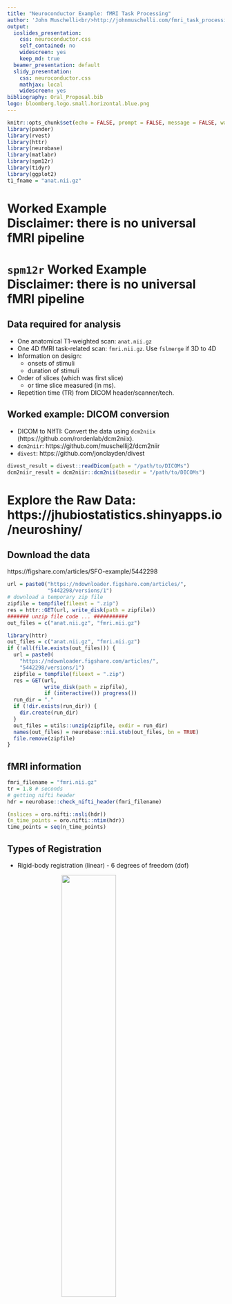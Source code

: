 ```yaml
---
title: "Neuroconductor Example: fMRI Task Processing"
author: 'John Muschelli<br/>http://johnmuschelli.com/fmri_task_processing/<br/> Johns Hopkins Bloomberg School of Public Health'
output:
  ioslides_presentation:
    css: neuroconductor.css
    self_contained: no
    widescreen: yes
    keep_md: true
  beamer_presentation: default
  slidy_presentation:
    css: neuroconductor.css
    mathjax: local
    widescreen: yes
bibliography: Oral_Proposal.bib
logo: bloomberg.logo.small.horizontal.blue.png
---
```

<style type="text/css">
article {
  font-size: 30pt;
}
</style>


```r
knitr::opts_chunk$set(echo = FALSE, prompt = FALSE, message = FALSE, warning = FALSE, comment = "", results = 'hide')
library(pander)
library(rvest)
library(httr)
library(neurobase)
library(matlabr)
library(spm12r)
library(tidyr)
library(ggplot2)
t1_fname = "anat.nii.gz"
```


# Worked Example<br>Disclaimer: there is no universal fMRI pipeline

# `spm12r` Worked Example<br>Disclaimer: there is no universal fMRI pipeline

## Data required for analysis

- One anatomical T1-weighted scan: `anat.nii.gz`
- One 4D fMRI task-related scan: `fmri.nii.gz`.  Use `fslmerge` if 3D to 4D
- Information on design:
    - onsets of stimuli
    - duration of stimuli
- Order of slices (which was first slice) 
    - or time slice measured (in ms).
- Repetition time (TR) from DICOM header/scanner/tech.

## Worked example: DICOM conversion

- DICOM to NIfTI: Convert the data using `dcm2niix` (https://github.com/rordenlab/dcm2niix).
- `dcm2niir`: https://github.com/muschellij2/dcm2niir
- `divest`: https://github.com/jonclayden/divest

```r
divest_result = divest::readDicom(path = "/path/to/DICOMs")
dcm2niir_result = dcm2niir::dcm2nii(basedir = "/path/to/DICOMs")
```

# Explore the Raw Data: <br>https://jhubiostatistics.shinyapps.io/neuroshiny/

## Download the data 

https://figshare.com/articles/SFO-example/5442298

```r
url = paste0("https://ndownloader.figshare.com/articles/",
             "5442298/versions/1")
# download a temporary zip file
zipfile = tempfile(fileext = ".zip")
res = httr::GET(url, write_disk(path = zipfile))
####### unzip file code ... ###########
out_files = c("anat.nii.gz", "fmri.nii.gz")
```


```r
library(httr)
out_files = c("anat.nii.gz", "fmri.nii.gz")
if (!all(file.exists(out_files))) {
  url = paste0(
    "https://ndownloader.figshare.com/articles/",
    "5442298/versions/1")
  zipfile = tempfile(fileext = ".zip")
  res = GET(url, 
            write_disk(path = zipfile),
            if (interactive()) progress())
  run_dir = "."
  if (!dir.exists(run_dir)) {
    dir.create(run_dir)
  }
  out_files = utils::unzip(zipfile, exdir = run_dir)
  names(out_files) = neurobase::nii.stub(out_files, bn = TRUE)
  file.remove(zipfile)
}
```

## fMRI information

```r
fmri_filename = "fmri.nii.gz"
tr = 1.8 # seconds
# getting nifti header
hdr = neurobase::check_nifti_header(fmri_filename)

(nslices = oro.nifti::nsli(hdr))
(n_time_points = oro.nifti::ntim(hdr))
time_points = seq(n_time_points)
```

## Types of Registration
- Rigid-body registration (linear) - 6 degrees of freedom (dof)

<img src="rollpitchyaw.png" style="width: 50%; display: block; margin: auto;">
<div style="font-size: 8pt">
Image taken from [http://cnl.web.arizona.edu/imageprops.htm](http://cnl.web.arizona.edu/imageprops.htm)
</div>

- Pitch - Think of nodding ("yes")
- Yaw - Think of shaking head ("no") 
- Roll - Think of shoulder shrugging ("I don't know")
- x – left/right
- y – forward/backward
- z – jump up/down 


## Rigid Registration: The Math
For a voxel $v$, the rigid transformation can be written as:

$$T_{\rm rigid}(v) = Rv + t$$
where $R =$
\small
$$\left[\begin{array}{ccc} \cos\beta\cos\gamma& \cos\alpha\sin\gamma + \sin\alpha\sin\beta\cos\gamma & \sin\alpha\sin\gamma - \cos\alpha\sin\beta\cos\gamma \\
-\cos\beta\sin\gamma & \cos\alpha\cos\gamma - \sin\alpha\sin\beta\sin\gamma & \sin\alpha\cos\gamma + \cos\alpha\sin\beta\sin\gamma \\
\sin\beta & -\sin\alpha\cos\beta & \cos\alpha\cos\beta \end{array}\right]$$
\normalsize

- 6 degrees of freedom
- $3$ associated with the translation vector: $t=(t_x, t_y, t_z)$
- $3$ associated with the rotation parameters: $\theta=(\alpha, \beta,\gamma)$. 



## Image Realignment 

Realignment is referring to in this case as within-subject registration of the 4D fMRI data.  We will register to the mean image.

```r
knitr::include_graphics("average.png")
```

## Image Realignment 


```r
realigned = spm12_realign(filename = fmri_filename,
  time_points = time_points,
  quality = 0.98, separation = 3,
  register_to = "mean",
  est_interp = "bspline4", reslice_interp = "bspline4")
# reading in the mean image
mean_img = realigned[["mean"]]
mean_nifti = readnii(mean_img)
rpfile = realigned[['rp']]
rp = read.table(file = rpfile, header = FALSE)
realigned$outfiles
realigned$mat
```

```r
# reading in the mean image
mean_img = "meanfmri.nii.gz"
mean_nifti = readnii(mean_img)
rpfile = "rp_fmri.txt"
rp = read.table(file = rpfile, header = FALSE)
print("rfmri.nii")
print("fmri.mat")
```


## Image Realignment 

```r
knitr::include_graphics("realign.png")
```

### Plotting the realignment parameters

These can be used as regressors in motion correction for further analyses.

```r
colnames(rp) = c("x", "y", "z", "roll", "pitch", "yaw")
head(rp, 2)
```

```r
transparent_legend =  theme(
  legend.background = element_rect(fill = "transparent"),
  legend.key = element_rect(fill = "transparent", 
                            color = "transparent")
)
rp = read.table(file = rpfile, header = FALSE)
ord = c("x", "y", "z", "roll", "pitch", "yaw")
colnames(rp) = ord
head(rp, 2)
# get to degrees * 180/pi
# multiply by 50 for radius of head
rp[, c("roll", "pitch", "yaw")] = rp[, c("roll", "pitch", "yaw")]  * 50
rp$t = seq(nrow(rp))
long = gather(data = rp, key = Direction, value = value, -t)
long$Direction = factor(long$Direction, levels = ord)
ggplot(aes(x = t, y = value, colour = Direction), data = long) + 
  geom_line() + ylab("Movement (mm)") + xlab("Scan Number") + 
  transparent_legend + theme(legend.position = c(0.5, 0.75)) +
  ylim(-2, 2) + theme(legend.direction = "horizontal", 
                      legend.box = "horizontal") + 
  guides(colour = guide_legend(nrow = 1))
```

## Slice timing correction - temporal alignment

<img src="figures/slice_timing.png" style="width:50%; margin: auto;" alt="flow"> 

From http://www.brainvoyager.com/bvqx/doc/UsersGuide/Preprocessing/SliceScanTimeCorrection.html


## Slice timing correction - temporal alignment


- Repetition time (from `hdr`)
- Time points (from `hdr`)
- Number of slices (from `hdr`)
- Need the reference slice (`ref_slice`), 
- slice order: ascending, contiguous (different for descending or interleaved)
- Time between the first and the last slice within one scan (`ta`).  `ta = 0` if you give slice order in seconds/milliseconds.

```r
slice_order = c(
  1740, 1680, 1620, 1560, 1500, 1440, 1380, 
  1320, 1260, 1200, 1140, 1080, 1020, 960, 
  900, 840, 780, 720, 660, 600, 540, 480, 
  420, 360, 300, 240, 180, 120, 60, 0, 
  1740, 1680, 1620, 1560, 1500, 1440, 1380, 
  1320, 1260, 1200, 1140, 1080, 1020, 960, 
  900, 840, 780, 720, 660, 600, 540, 480, 420, 
  360, 300, 240, 180, 120, 60, 0)
ref_slice = 900
ta = 0
```


## Slice timing correction - temporal alignment

```r
aimg = spm12_slice_timing(filename = realigned$outfiles,
  nslices = nslices,  tr = tr, slice_order = slice_order,
  time_points = seq(n_time_points),
  ta = ta, # since slice order given in ms 
  ref_slice = ref_slice, prefix = "a")
print(aimg$outfile)
```

```r
aimg = "arfmri.nii"
print(aimg)
```


## Spatial Normalization: T1 Coregistration to Mean fMRI

We then perform the coregistration using `spm12_coregister_estimate`, where the fixed image is the mean image and the moving image is the anatomical.

```r
t1_fname = "anat.nii.gz"
coreg = spm12_coregister_estimate(
  fixed = mean_img,
  moving = t1_fname, 
  cost_fun = "nmi")
coreg$outfile
```

```r
print("anat.nii")
```

## Spatial Normalization: T1 Coregistration to Mean fMRI

Nothing happened!

- `spm12_coregister_estimate` - estimates coregistration (transforms the header)
- `spm12_coregister_reslice` - reslices the image to the same voxel dimensions (should probably be coregistered already using `estimate`)
- `spm12_coregister` - estimates and reslices all in one.

- Estimate the transformation, but do segmentation on native T1 space (better resolution)


## Anatomical MRI Segmentation (and Spatial Normalize Estimation)

Here we perform the segmentation of the co-registered anatomical image from above.  This will segment the image into 6 different regions, where the regions are gray matter, white matter, cerebrospinal fluid (CSF), bone, soft tissue, and the background.  

```r
seg = spm12_segment(
  filename = coreg$outfile,
  set_origin = FALSE, 
  bias_corrected = TRUE, native = TRUE,
  unmodulated = TRUE, modulated = TRUE, affine = "mni",
  sampling_distance = 1.5)
```


## Anatomical MRI Segmentation (and Spatial Normalize Estimation)

- `native` - native space segmentations
- `modulated` - adjusted segmentations to constrain tissue-class volumes
- `unmodulated` - unadjusted 
- `bias_corrected` - save bias-field corrected image
- `set_origin` - should AC/PC alignment be done (no because we just coregistered)

## Applying Spatial Normalization Transformation

Now that we have esimated the transformation from the T1 image, we can take that deformation and apply it to the fMRI data using `spm12_normalize_write`.  Again, we are registering to the MNI template and will use a standard bounding box.  We pass the anatomical, mean fMRI, and 4D fMRI data in to be transformed.  

```r
bounding_box = matrix(
    c(-78, -112, -70, 
      78, 76, 85), nrow = 2, 
    byrow = TRUE)
norm = spm12_normalize_write(
  deformation = seg$deformation,
  other.files = aimg$outfile,
  bounding_box = bounding_box,
  interp = "bspline5",
  retimg = FALSE)
```

## Applying Spatial Normalization Transformation


```r
anat_norm = spm12_normalize_write(
  deformation = seg$deformation,
  other.files = seg$bias_corrected,
  bounding_box = bounding_box,
  interp = "bspline5",
  voxel_size = c(1, 1, 1),
  retimg = FALSE
)
```

## Applying Spatial Normalization Transformation

```r
anat_norm2x2x2 = spm12_normalize_write(
  deformation = seg$deformation,
  other.files = seg$bias_corrected,
  bounding_box = bounding_box,
  interp = "bspline5",
  voxel_size = c(2, 2, 2), # note the resolution!!!
  retimg = FALSE
)  
```



## Spatial smoothing using a Gaussian

Smoothing is specifieid using the full-width half max (FWHM) for the Gaussian smoother.  Relationship between the FWHM and the Gaussian $\sigma$:

$$
FWHM = \sigma \sqrt{8 \log(2)}
$$
where $\log$ is the natural log.  


## Spatial smoothing using a Gaussian

```r
smooth_norm = spm12_smooth(
  norm$outfiles[[1]], 
  fwhm = 5, 
  prefix = "s5",
  retimg = FALSE)
```

In many applications, this is the data you will use for post-processing and analysis.  Motion correction has usually been applied above, but some motion correct this data as well. 

# First Level Modeling<br>Single-Subject Model

## Estimate Model 
```r
output_directory = file.path(run_dir, "output")
if (!dir.exists(output_directory)) {
  dir.create(output_directory)
}
output_directory = normalizePath(output_directory)

################################
# Same model just using condition list
################################
condition_list = list(
  list(name = "LeftHand",
       onset = c(20, 100, 180, 260, 340, 420),
       duration = c(20, 20, 20, 20, 20, 20)
  ),
  list(name = "RightHand",
       onset = c(60, 140, 220, 300, 380, 460),
       duration = c(20, 20, 20, 20, 20, 20)
  )
)
if (have_matlab()) {
  first_model = spm12_first_level(
    scans = smooth_norm$outfiles,
    n_time_points = n_time_points,
    units = "secs",
    slice_timed = FALSE,
    tr = tr,
    condition_list = condition_list,
    regressor_mat = rpfile,
    outdir = output_directory,
    clean = FALSE
  )
  
  cons = list.files(
    pattern = "beta.*[.]nii", 
    path = output_directory,
    full.names = TRUE)
  print(cons)
}
```

## Contrast Manager - Creating Contrasts

```r
contrasts = list(
  list(
    name = "LeftHand",
    weights = c(1, rep(0, 7)),
    replicate = "none",
    type = "T" ),
  list(name = "RightHand",
       weights = c(0, 1, rep(0, 6)),
       replicate = "none",
       type = "T"), 
  list(name = "AllEffects",
       weights = rbind(
         c(1, rep(0, 7)),
         c(0, 1, rep(0, 6))
       ),
       replicate = "none",
       type = "F")   
)

  contrast_res = spm12_contrast_manager(
    spm = first_model$spmmat,
    delete_existing = TRUE,
    contrast_list = contrasts,
    clean = FALSE
  )
```

```r
if (have_matlab()) {
  dir(output_directory)
  
  cons = list.files(
    pattern = "con.*[.]nii", path = output_directory,
    full.names = TRUE)
  print(cons)
  stats = list.files(
    pattern = "spm(T|F).*[.]nii", 
    path = output_directory,
    full.names = TRUE)
  print(stats)
  # anat_img = readnii(anat_norm2x2x2$outfiles)
  # stat_t = readnii(stats[2])
}
```


